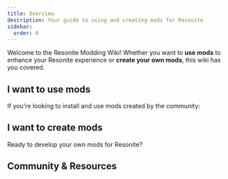 ```yaml
---
title: Overview
description: Your guide to using and creating mods for Resonite
sidebar:
  order: 0
---
```



Welcome to the Resonite Modding Wiki! Whether you want to **use mods** to enhance your Resonite experience or **create your own mods**, this wiki has you covered.

## I want to use mods

If you're looking to install and use mods created by the community:

<CardGrid>
  <LinkCard
    title="Install BepisLoader"
    href="/getting-started/installation/"
    description="Set up the mod loader to run mods in Resonite"
  />
  <LinkCard
    title="Using Mods"
    href="/getting-started/using-mods/"
    description="Find, install, and manage mods from the community"
  />
  <LinkCard
    title="Troubleshooting"
    href="/getting-started/troubleshooting/"
    description="Fix common issues with mod installation and usage"
  />
</CardGrid>

## I want to create mods

Ready to develop your own mods for Resonite?

<CardGrid>
<LinkCard
  title="Development Setup"
  href="/creating-a-mod/initial-setup/"
  description="Set up your development environment"
/>

<LinkCard
  title="Create Your First Project"
  href="/creating-a-mod/creating-a-project/"
  description="Start a new mod project from our template"
/>

<LinkCard
  title="Write Mod Code"
  href="/creating-a-mod/writing-code/"
  description="Learn the basics of Resonite mod development"
/>

<LinkCard
  title="Publish Your Mod"
  href="/creating-a-mod/packaging-and-publishing/"
  description="Share your mod with the community"
/>
</CardGrid>

## Community & Resources

<LinkCard
  title="Links & Community"
  href="/resources/links"
  description="Useful links, communities, and resources for Resonite modding"
/>
